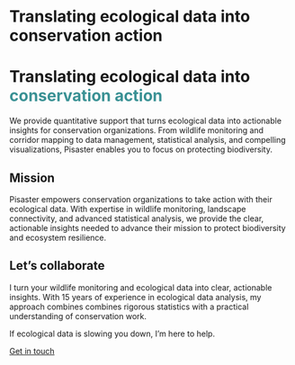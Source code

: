# Translating ecological data into [conservation action]{.highlight-offset}
# Translating ecological data into [conservation action]{.highlight-offset-2 style="color: #3A9194;"}

We provide quantitative support that turns ecological data into actionable insights for conservation organizations. From wildlife monitoring and corridor mapping to data management, statistical analysis, and compelling visualizations, Pisaster enables you to focus on protecting biodiversity.

<div class="special-divider"></div>

## Mission

Pisaster empowers conservation organizations to take action with their ecological data. With expertise in wildlife monitoring, landscape connectivity, and advanced statistical analysis, we provide the clear, actionable insights needed to advance their mission to protect biodiversity and ecosystem resilience. 

<div class="special-divider"></div>

## Let's collaborate

I turn your wildlife monitoring and ecological data into clear, actionable insights. With 15 years of experience in ecological data analysis, my approach combines combines rigorous statistics with a practical understanding of conservation work.

If ecological data is slowing you down, I'm here to help.

<a class="card-contact" href="mailto:hello@pisaster.com?subject=Website%20inquiry">Get in touch</a>

<div class="special-divider"></div>
